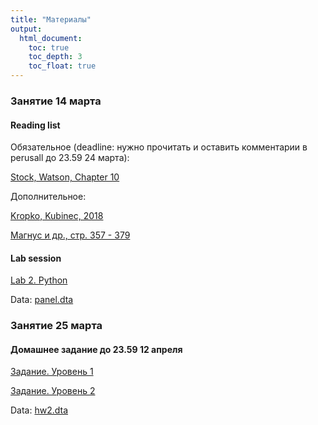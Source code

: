 ```yaml
---
title: "Материалы"
output: 
  html_document:
    toc: true
    toc_depth: 3
    toc_float: true
---
```

### Занятие 14 марта 

#### Reading list

Обязательное (deadline: нужно прочитать и оставить комментарии в perusall до 23.59 24 марта):

<a href="https://yadi.sk/i/4YsEBveY1j4nUw" title=>Stock, Watson, Chapter 10</a>  

Дополнительное: 

<a href="Kropko, Kubinec, 2018.pdf" title=>Kropko, Kubinec, 2018</a>

<a href="Магнус, Катышев, Пересецкий.pdf" title=>Магнус и др., стр. 357 - 379</a> 

#### Lab session

<a href="lab2.ipynb" title=>Lab 2. Python</a>

Data: <a href="panel.dta" title=>panel.dta</a>

### Занятие 25 марта

#### Домашнее задание до 23.59 12 апреля

<a href="hw2_1.ipynb" title=>Задание. Уровень 1</a>

<a href="hw2_2.ipynb" title=>Задание. Уровень 2</a>

Data: <a href="hw2.dta" title=>hw2.dta</a>






 
